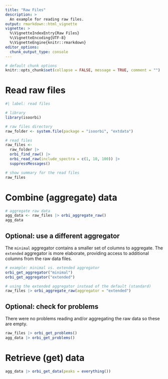 ```yaml
---
title: "Raw Files"
description: >
  An example for reading raw files.
output: rmarkdown::html_vignette
vignette: >
  %\VignetteIndexEntry{Raw Files}
  %\VignetteEncoding{UTF-8}
  %\VignetteEngine{knitr::rmarkdown}
editor_options: 
  chunk_output_type: console
---
```


```r
# default chunk options
knitr::opts_chunk$set(collapse = FALSE, message = TRUE, comment = "")
```

# Read raw files

```r
#| label: read files

# library
library(isoorbi)

# raw files directory
raw_folder <- system.file(package = "isoorbi", "extdata")

# read files
raw_files <-
  raw_folder |> 
  orbi_find_raw() |> 
  orbi_read_raw(include_spectra = c(1, 10, 100)) |>
  suppressMessages()

# show summary for the read files
raw_files
```

# Combine (aggregate) data

```r
# aggregate raw data
agg_data <- raw_files |> orbi_aggregate_raw()
agg_data
```

## Optional: use a different aggregator

The `minimal` aggregator contains a smaller set of columns to aggregate. The `extended` aggregator is more elaborate, providing access to additional columns from the raw data files.

```r
# example: minimal vs. extended aggregator
orbi_get_aggregator("minimal")
orbi_get_aggregator("extended")

# using the extended aggregator instead of the default (standard)
raw_files |> orbi_aggregate_raw(aggregator = "extended")
```

## Optional: check for problems

There were no problems reading and/or aggregating the raw data so these are empty.

```r
raw_files |> orbi_get_problems()
agg_data |> orbi_get_problems()
```

# Retrieve (get) data

```r
agg_data |> orbi_get_data(peaks = everything())
```
